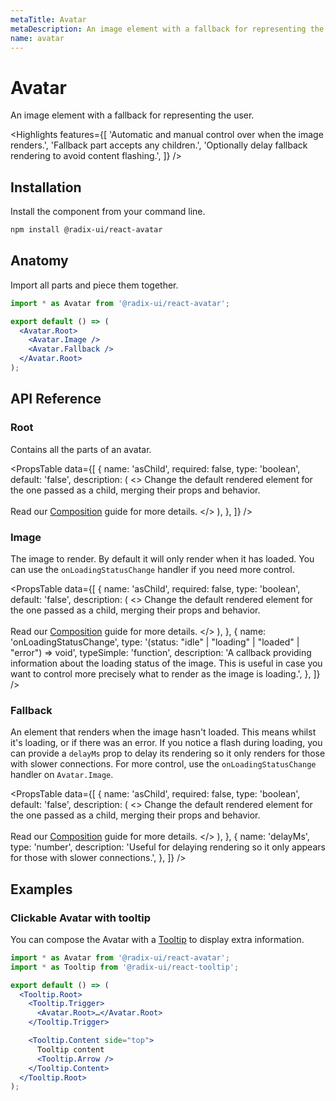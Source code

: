 ```yaml
---
metaTitle: Avatar
metaDescription: An image element with a fallback for representing the user.
name: avatar
---
```


# Avatar

<Description>
  An image element with a fallback for representing the user.
</Description>

<HeroContainer>
  <AvatarDemo />
</HeroContainer>

<HeroCodeBlock folder="Avatar" />

<Highlights
  features={[
    'Automatic and manual control over when the image renders.',
    'Fallback part accepts any children.',
    'Optionally delay fallback rendering to avoid content flashing.',
  ]}
/>

## Installation

Install the component from your command line.

```bash
npm install @radix-ui/react-avatar
```

## Anatomy

Import all parts and piece them together.

```jsx
import * as Avatar from '@radix-ui/react-avatar';

export default () => (
  <Avatar.Root>
    <Avatar.Image />
    <Avatar.Fallback />
  </Avatar.Root>
);
```

## API Reference

### Root

Contains all the parts of an avatar.

<PropsTable
  data={[
    {
      name: 'asChild',
      required: false,
      type: 'boolean',
      default: 'false',
      description: (
        <>
          Change the default rendered element for the one passed as a child,
          merging their props and behavior.
          <br />
          <br />
          Read our <a href="../guides/composition">Composition</a> guide for
          more details.
        </>
      ),
    },
  ]}
/>

### Image

The image to render. By default it will only render when it has loaded. You can use the `onLoadingStatusChange` handler if you need more control.

<PropsTable
  data={[
    {
      name: 'asChild',
      required: false,
      type: 'boolean',
      default: 'false',
      description: (
        <>
          Change the default rendered element for the one passed as a child,
          merging their props and behavior.
          <br />
          <br />
          Read our <a href="../guides/composition">Composition</a> guide for
          more details.
        </>
      ),
    },
    {
      name: 'onLoadingStatusChange',
      type: '(status: "idle" | "loading" | "loaded" | "error") => void',
      typeSimple: 'function',
      description:
        'A callback providing information about the loading status of the image. This is useful in case you want to control more precisely what to render as the image is loading.',
    },
  ]}
/>

### Fallback

An element that renders when the image hasn't loaded. This means whilst it's loading, or if there was an error. If you notice a flash during loading, you can provide a `delayMs` prop to delay its rendering so it only renders for those with slower connections. For more control, use the `onLoadingStatusChange` handler on `Avatar.Image`.

<PropsTable
  data={[
    {
      name: 'asChild',
      required: false,
      type: 'boolean',
      default: 'false',
      description: (
        <>
          Change the default rendered element for the one passed as a child,
          merging their props and behavior.
          <br />
          <br />
          Read our <a href="../guides/composition">Composition</a> guide for
          more details.
        </>
      ),
    },
    {
      name: 'delayMs',
      type: 'number',
      description:
        'Useful for delaying rendering so it only appears for those with slower connections.',
    },
  ]}
/>

## Examples

### Clickable Avatar with tooltip

You can compose the Avatar with a [Tooltip](/primitives/docs/components/tooltip) to display extra information.

```jsx line=2,5,6,8,10-14
import * as Avatar from '@radix-ui/react-avatar';
import * as Tooltip from '@radix-ui/react-tooltip';

export default () => (
  <Tooltip.Root>
    <Tooltip.Trigger>
      <Avatar.Root>…</Avatar.Root>
    </Tooltip.Trigger>

    <Tooltip.Content side="top">
      Tooltip content
      <Tooltip.Arrow />
    </Tooltip.Content>
  </Tooltip.Root>
);
```
